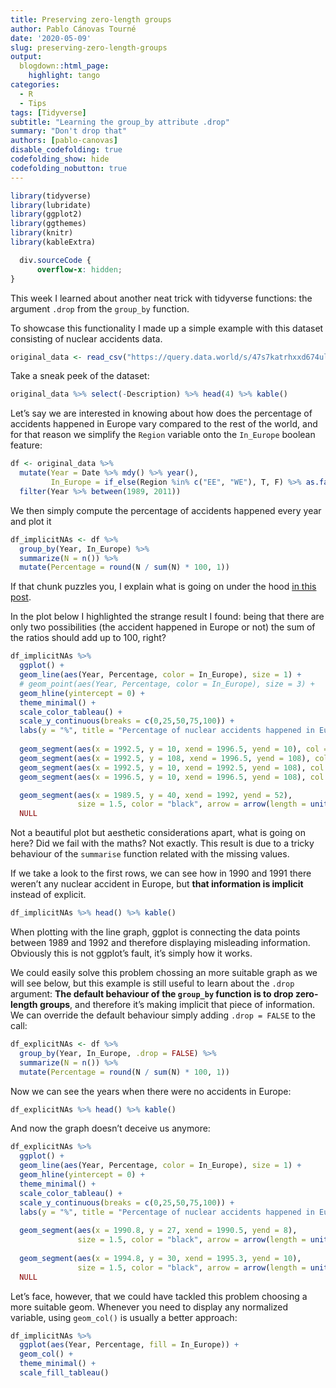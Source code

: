```yaml
---
title: Preserving zero-length groups
author: Pablo Cánovas Tourné
date: '2020-05-09'
slug: preserving-zero-length-groups
output:
  blogdown::html_page:
    highlight: tango
categories:
  - R
  - Tips
tags: [Tidyverse]
subtitle: "Learning the group_by attribute .drop"
summary: "Don't drop that"
authors: [pablo-canovas]
disable_codefolding: true
codefolding_show: hide
codefolding_nobutton: true
---
```


```r
library(tidyverse)
library(lubridate)
library(ggplot2)
library(ggthemes)
library(knitr)
library(kableExtra)
```
```css
  div.sourceCode {
      overflow-x: hidden;
}
```

This week I learned about another neat trick with tidyverse functions: the argument ```.drop``` from the ```group_by``` function.

To showcase this functionality I made up a simple example with this dataset consisting of nuclear accidents data.

```r
original_data <- read_csv("https://query.data.world/s/47s7katrhxxd674ulus425k42l5u4s")
```

Take a sneak peek of the dataset:

```r
original_data %>% select(-Description) %>% head(4) %>% kable()
```

Let's say we are interested in knowing about how does the percentage of accidents happened in Europe vary compared to the rest of the world, and for that reason we simplify the ```Region``` variable onto the ```In_Europe``` boolean feature:

```r
df <- original_data %>% 
  mutate(Year = Date %>% mdy() %>% year(),
         In_Europe = if_else(Region %in% c("EE", "WE"), T, F) %>% as.factor()) %>%
  filter(Year %>% between(1989, 2011))
```

We then simply compute the percentage of accidents happened every year and plot it
```r
df_implicitNAs <- df %>% 
  group_by(Year, In_Europe) %>%
  summarize(N = n()) %>%
  mutate(Percentage = round(N / sum(N) * 100, 1)) 
```
If that chunk puzzles you, I explain what is going on under the hood [in this post](../calculating-ratios-tidyverse/).

In the plot below I highlighted the strange result I found: being that there are only two possibilities (the accident happened in Europe or not) the sum of the ratios should add up to 100, right? 
```r
df_implicitNAs %>% 
  ggplot() + 
  geom_line(aes(Year, Percentage, color = In_Europe), size = 1) +
  # geom_point(aes(Year, Percentage, color = In_Europe), size = 3) +
  geom_hline(yintercept = 0) + 
  theme_minimal() + 
  scale_color_tableau() + 
  scale_y_continuous(breaks = c(0,25,50,75,100)) + 
  labs(y = "%", title = "Percentage of nuclear accidents happened in Europe by year") + 
  
  geom_segment(aes(x = 1992.5, y = 10, xend = 1996.5, yend = 10), col = "black", size = 1.2, linetype = 2) +
  geom_segment(aes(x = 1992.5, y = 108, xend = 1996.5, yend = 108), col = "black", size = 1.2, linetype = 2) +
  geom_segment(aes(x = 1992.5, y = 10, xend = 1992.5, yend = 108), col = "black", size = 1.2, linetype = 2) +
  geom_segment(aes(x = 1996.5, y = 10, xend = 1996.5, yend = 108), col = "black", size = 1.2, linetype = 2) +

  geom_segment(aes(x = 1989.5, y = 40, xend = 1992, yend = 52),
               size = 1.5, color = "black", arrow = arrow(length = unit(0.15, "inches")), show.legend = F) +
  NULL
```

Not a beautiful plot but aesthetic considerations apart, what is going on here? Did we fail with the maths?
Not exactly. This result is due to a tricky behaviour of the ```summarise``` function related with the missing values.

If we take a look to the first rows, we can see how in 1990 and 1991 there weren't any nuclear accident in Europe, but **that information is implicit** instead of explicit. 

```r
df_implicitNAs %>% head() %>% kable()
```

When plotting with the line graph, ggplot is connecting the data points between 1989 and 1992 and therefore displaying misleading information.
Obviously this is not ggplot's fault, it's simply how it works.

We could easily solve this problem chossing an more suitable graph as we will see below, but this example is still useful to learn about the ```.drop``` argument:
**The default behaviour of the ```group_by``` function is to drop zero-length groups**, and therefore it's making implicit that piece of information. We can override the default behaviour simply adding ```.drop = FALSE``` to the call:

```r
df_explicitNAs <- df %>% 
  group_by(Year, In_Europe, .drop = FALSE) %>%
  summarize(N = n()) %>%
  mutate(Percentage = round(N / sum(N) * 100, 1))
```

Now we can see the years when there were no accidents in Europe:

```r
df_explicitNAs %>% head() %>% kable()
```

And now the graph doesn't deceive us anymore:

```r
df_explicitNAs %>% 
  ggplot() + 
  geom_line(aes(Year, Percentage, color = In_Europe), size = 1) +
  geom_hline(yintercept = 0) + 
  theme_minimal() + 
  scale_color_tableau() + 
  scale_y_continuous(breaks = c(0,25,50,75,100)) + 
  labs(y = "%", title = "Percentage of nuclear accidents happened in Europe by year") + 
  
  geom_segment(aes(x = 1990.8, y = 27, xend = 1990.5, yend = 8),
               size = 1.5, color = "black", arrow = arrow(length = unit(0.15, "inches")), show.legend = F) +
  
  geom_segment(aes(x = 1994.8, y = 30, xend = 1995.3, yend = 10),
               size = 1.5, color = "black", arrow = arrow(length = unit(0.15, "inches")), show.legend = F) +
  NULL

```

Let's face, however, that we could have tackled this problem choosing a more suitable geom. Whenever you need to display any normalized variable, using ```geom_col()``` is usually a better approach:

```r
df_implicitNAs %>% 
  ggplot(aes(Year, Percentage, fill = In_Europe)) + 
  geom_col() +
  theme_minimal() + 
  scale_fill_tableau()
```



